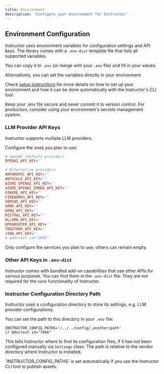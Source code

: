 ```yaml
---
title: Environment
description: 'Configure your environment for Instructor'
---
```


## Environment Configuration

Instructor uses environment variables for configuration settings and API keys. The library comes with
a `.env-dist` template file that lists all supported variables.

You can copy it to `.env` (or merge with your `.env` file) and fill in your values.

Alternatively, you can set the variables directly in your environment

Check [setup instructions](/setup) for more details on how to set up your environment and how it can
be done automatically with the Instructor's CLI tool.

<Warning>
    Keep your .env file secure and never commit it to version control.
    For production, consider using your environment's secrets management system.
</Warning>


### LLM Provider API Keys

Instructor supports multiple LLM providers.

Configure the ones you plan to use:

```ini
# OpenAI (default provider)
OPENAI_API_KEY=''

# Alternative providers
ANTHROPIC_API_KEY=''
ANYSCALE_API_KEY=''
AZURE_OPENAI_API_KEY=''
AZURE_OPENAI_EMBED_API_KEY=''
COHERE_API_KEY=''
FIREWORKS_API_KEY=''
GEMINI_API_KEY=''
GROK_API_KEY=''
GROQ_API_KEY=''
MISTRAL_API_KEY=''
OLLAMA_API_KEY=''
OPENROUTER_API_KEY=''
TOGETHER_API_KEY=''
JINA_API_KEY=''
# @doctest id="28d2"
```

Only configure the services you plan to use; others can remain empty.

### Other API Keys in `.env-dist`

Instructor comes with bundled add-on capabilities that use other APIs for various purposes.
You can find them in the `.env-dist` file. They are not required for the core functionality of Instructor.


### Instructor Configuration Directory Path

Instructor uses a configuration directory to store its settings, e.g. LLM provider configurations.

You can set the path to this directory in your `.env` file:
```
INSTRUCTOR_CONFIG_PATHS='/../../config/,another/path'
// @doctest id="7846"
```

This tells Instructor where to find its configuration files, if it has not been configured manually
via `Settings` class. The path is relative to the vendor directory where Instructor is installed.

<Note>
    `INSTRUCTOR_CONFIG_PATHS` is set automatically if you use the Instructor CLI tool to publish assets.
</Note>